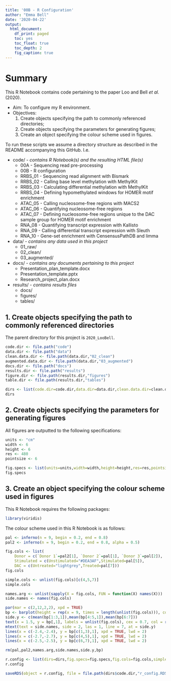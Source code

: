```yaml
---
title: '00B - R Configuration'
author: "Emma Bell"
date: '2020-04-22'
output:
  html_document:
    df_print: paged
    toc: yes
    toc_float: true
    toc_depth: 2
    fig_caption: true
---
```


# Summary {.tabset}

This R Notebook contains code pertaining to the paper Loo and Bell _et al._ (2020).

* Aim: To configure my R environment.
* Objectives:
  1. Create objects specifying the path to commonly referenced directories;
  2. Create objects specifying the parameters for generating figures;
  3. Create an object specifying the colour scheme used in figures.

To run these scripts we assume a directory structure as described in the README accompanying this GitHub. I.e.

* code/ - _contains R Notebook(s) and the resulting HTML file(s)_
  * 00A - Sequencing read pre-processing
  * 00B - R configuration
  * RRBS_01 - Sequencing read alignment with Bismark
  * RRBS_02 - Calling base level methylation with MethylKit
  * RRBS_03 - Calculating differential methylation with MethylKit
  * RRBS_04 - Defining hypomethylated windows for HOMER motif enrichment
  * ATAC_05 - Calling nucleosome-free regions with MACS2
  * ATAC_06 - Quantifying nucleosome-free regions
  * ATAC_07 - Defining nucleosome-free regions unique to the DAC sample group for HOMER motif enrichment
  * RNA_08 - Quantifying transcript expression with Kallisto
  * RNA_09 - Calling differential transcript expression with Sleuth
  * RNA_10 - Gene-set enrichment with CensensusPathDB and limma
* data/ - _contains any data used in this project_
  * 01_raw/
  * 02_clean/
  * 03_augmented/
* docs/ - _contains any documents pertaining to this project_
  * Presentation_plan_template.docx
  * Presentation_template.pptx
  * Research_project_plan.docx
* results/ - _contains results files_
  * docs/
  * figures/
  * tables/

## 1. Create objects specifying the path to commonly referenced directories

The parent directory for this project is `2020_LooBell`.

```r
code.dir <- file.path("code")
data.dir <- file.path("data")
clean.data.dir <- file.path(data.dir,"02_clean")
augmented.data.dir <- file.path(data.dir,"03_augmented")
docs.dir <- file.path("docs")
results.dir <- file.path("results")
figure.dir <- file.path(results.dir,"figures")
table.dir <- file.path(results.dir,"tables")

dirs <- list(code.dir=code.dir,data.dir=data.dir,clean.data.dir=clean.data.dir,augmented.data.dir=augmented.data.dir,docs.dir=docs.dir,results.dir=results.dir,figure.dir=figure.dir,table.dir=table.dir)
dirs
```

## 2. Create objects specifying the parameters for generating figures

All figures are outputted to the following specifications:

```r
units <- "cm"
width <- 6
height <- 6
res <- 480
pointsize <- 6

fig.specs <- list(units=units,width=width,height=height,res=res,pointsize=pointsize)
fig.specs
```

## 3. Create an object specifying the colour scheme used in figures

This R Notebook requires the following packages:

```r
library(viridis)
```

The colour scheme used in this R Notebook is as follows:

```r
pal <- inferno(n = 9, begin = 0.2, end = 0.8)
pal2 <- inferno(n = 9, begin = 0.2, end = 0.8, alpha = 0.5)

fig.cols <- list(
    Donor = c(`Donor 1`=pal2[1], `Donor 2`=pal[1], `Donor 3`=pal[2]),
    Stimulated = c(Unstimulated="#DEA3AF",Stimulated=pal[5]),
    DAC = c(Untreated="lightgrey",Treated=pal[7]))
fig.cols

simple.cols <- unlist(fig.cols)[c(4,5,7)]
simple.cols
```


```r
names.arg <- unlist(sapply(X = fig.cols, FUN = function(X) names(X)))
side.names <- names(fig.cols)

par(mar = c(2,12,2,2), xpd = TRUE)
bp <- barplot(height = rep(x = 9, times = length(unlist(fig.cols))), col = unlist(fig.cols), names.arg = names.arg, horiz = TRUE, las = 1, axes = FALSE)
side.y <- c(mean(bp[1:3,1]),mean(bp[4:5,1]),mean(bp[6:7]))
text(x = 1.5, y = bp[,1], labels = unlist(fig.cols), cex = 0.7, col = rep(c("black","white","black"),c(1,2,4)))
mtext(text = side.names, side = 2, las = 1, line = 7, at = side.y)
lines(x = c(-2.4,-2.4), y = bp[c(1,3),1], xpd = TRUE, lwd = 2)
lines(x = c(-2.7,-2.7), y = bp[c(4,5),1], xpd = TRUE, lwd = 2)
lines(x = c(-2.5,-2.5), y = bp[c(6,7),1], xpd = TRUE, lwd = 2)
```

```r
rm(pal,pal2,names.arg,side.names,side.y,bp)
```

```r
r.config <- list(dirs=dirs,fig.specs=fig.specs,fig.cols=fig.cols,simple.cols=simple.cols)
r.config
```


```r
saveRDS(object = r.config, file = file.path(dirs$code.dir,"r_config.RDS"))
```

